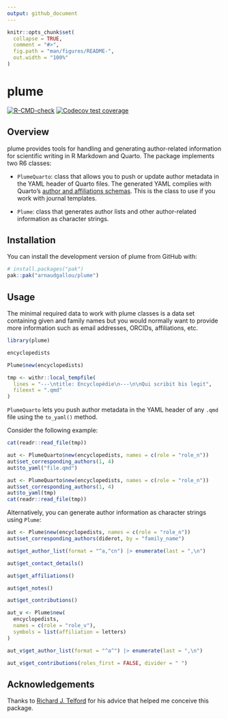 ```yaml
---
output: github_document
---
```


<!-- README.md is generated from README.Rmd. Please edit that file -->

```r
knitr::opts_chunk$set(
  collapse = TRUE,
  comment = "#>",
  fig.path = "man/figures/README-",
  out.width = "100%"
)
```

# plume

<!-- badges: start -->
[![R-CMD-check](https://github.com/arnaudgallou/plume/actions/workflows/R-CMD-check.yaml/badge.svg)](https://github.com/arnaudgallou/plume/actions/workflows/R-CMD-check.yaml)
[![Codecov test coverage](https://codecov.io/gh/arnaudgallou/plume/branch/main/graph/badge.svg)](https://app.codecov.io/gh/arnaudgallou/plume?branch=main)
<!-- badges: end -->

## Overview

plume provides tools for handling and generating author-related information for scientific writing in R Markdown and Quarto. The package implements two R6 classes:

- `PlumeQuarto`: class that allows you to push or update author metadata in the YAML header of Quarto files. The generated YAML complies with Quarto's [author and affiliations schemas](https://quarto.org/docs/journals/authors.html). This is the class to use if you work with journal templates.

- `Plume`: class that generates author lists and other author-related information as character strings.

## Installation

You can install the development version of plume from GitHub with:

```r
# install.packages("pak")
pak::pak("arnaudgallou/plume")
```

## Usage

The minimal required data to work with plume classes is a data set containing given and family names but you would normally want to provide more information such as email addresses, ORCIDs, affiliations, etc.

```r
library(plume)

encyclopedists

Plume$new(encyclopedists)
```

```r
tmp <- withr::local_tempfile(
  lines = "---\ntitle: Encyclopédie\n---\n\nQui scribit bis legit",
  fileext = ".qmd"
)
```

`PlumeQuarto` lets you push author metadata in the YAML header of any `.qmd` file using the `to_yaml()` method.

Consider the following example:

```r
cat(readr::read_file(tmp))
```

```r
aut <- PlumeQuarto$new(encyclopedists, names = c(role = "role_n"))
aut$set_corresponding_authors(1, 4)
aut$to_yaml("file.qmd")
```

```r
aut <- PlumeQuarto$new(encyclopedists, names = c(role = "role_n"))
aut$set_corresponding_authors(1, 4)
aut$to_yaml(tmp)
cat(readr::read_file(tmp))
```

Alternatively, you can generate author information as character strings using `Plume`:

```r
aut <- Plume$new(encyclopedists, names = c(role = "role_n"))
aut$set_corresponding_authors(diderot, by = "family_name")

aut$get_author_list(format = "^a,^cn") |> enumerate(last = ",\n")

aut$get_contact_details()

aut$get_affiliations()

aut$get_notes()

aut$get_contributions()

aut_v <- Plume$new(
  encyclopedists,
  names = c(role = "role_v"),
  symbols = list(affiliation = letters)
)

aut_v$get_author_list(format = "^a^") |> enumerate(last = ",\n")

aut_v$get_contributions(roles_first = FALSE, divider = " ")
```

## Acknowledgements

Thanks to [Richard J. Telford](https://github.com/richardjtelford) for his advice that helped me conceive this package.
